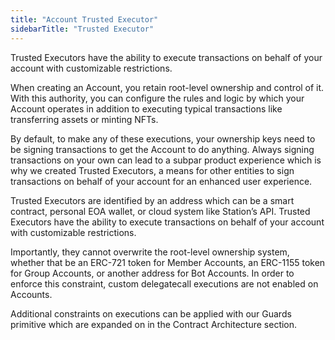 ```yaml
---
title: "Account Trusted Executor"
sidebarTitle: "Trusted Executor"
---
```


<Info>
Trusted Executors have the ability to execute transactions on behalf of your account with customizable restrictions.
</Info>

When creating an Account, you retain root-level ownership and control of it. With this authority, you can configure the rules and logic by which your Account operates in addition to executing typical transactions like transferring assets or minting NFTs.

By default, to make any of these executions, your ownership keys need to be signing transactions to get the Account to do anything. Always signing transactions on your own can lead to a subpar product experience which is why we created Trusted Executors, a means for other entities to sign transactions on behalf of your account for an enhanced user experience.

Trusted Executors are identified by an address which can be a smart contract, personal EOA wallet, or cloud system like Station’s API. Trusted Executors have the ability to execute transactions on behalf of your account with customizable restrictions.

Importantly, they cannot overwrite the root-level ownership system, whether that be an ERC-721 token for Member Accounts, an ERC-1155 token for Group Accounts, or another address for Bot Accounts. In order to enforce this constraint, custom delegatecall executions are not enabled on Accounts.

Additional constraints on executions can be applied with our Guards primitive which are expanded on in the Contract Architecture section.

